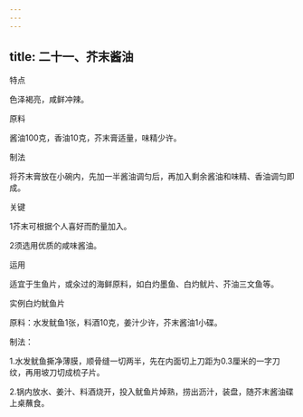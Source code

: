 ```yaml
---
---
---
```

title: 二十一、芥末酱油
---






特点

色泽褐亮，咸鲜冲辣。

原料

酱油100克，香油10克，芥末膏适量，味精少许。

制法

将芥末膏放在小碗内，先加一半酱油调匀后，再加入剩余酱油和味精、香油调匀即成。



关键

1芥末可根据个人喜好而酌量加入。

2须选用优质的咸味酱油。

运用

适宜于生鱼片，或汆过的海鲜原料，如白灼墨鱼、白灼鱿片、芥油三文鱼等。

实例白灼鱿鱼片

原料：水发鱿鱼1张，料酒10克，姜汁少许，芥末酱油1小碟。

制法：

1.水发鱿鱼撕净薄膜，顺骨缝一切两半，先在内面切上刀距为0.3厘米的一字刀纹，再用坡刀切成梳子片。

2.锅内放水、姜汁、料酒烧开，投入鱿鱼片焯熟，捞出沥汁，装盘，随芥末酱油碟上桌蘸食。